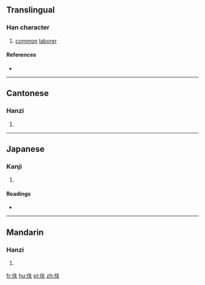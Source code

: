 ==Translingual==

===Han character===
{{Han char|rn=9|rad=人|as=04|sn=6|four=2523<sub>0</sub>|canj=人手人 (OQO)|ids=⿰[[亻]][[夫]]}}

# [[common]] [[laborer]]

====References====
* {{Han ref|kx=0096.121|dkj=00451|dj=0204.070|hdz=10117.140|uh=4F15|ud=20245|bh=A5ED|bd=42477}}

----

==Cantonese==

===Hanzi===
{{yue-hanzi|jyut=|y=fu1}}

# {{defn|lang=yue|sort=人04}}

----

==Japanese==

===Kanji===
{{ja-kanji|grade=|rs=人04}}

# {{defn|lang=ja|sort=人04}}

====Readings====
* {{ja-readings|on=[[ふ]] (fu)|kun=[[むすめむこ]] (musumemuko)}}

----

==Mandarin==

===Hanzi===
{{cmn-hanzi|pin=[[fū]] ([[fu1]]), [[huo]] ([[huo5]])|wg=fu<sup>1</sup>, huo<sup>5</sup>}}

# {{defn|lang=cmn|sort=人04}}

[[fr:伕]]
[[hu:伕]]
[[pl:伕]]
[[zh:伕]]
